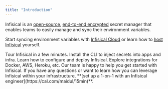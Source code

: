 ```yaml
---
title: "Introduction"
---
```


Infisical is an [open-source](https://opensource.com/resources/what-open-source), [end-to-end encrypted](https://en.wikipedia.org/wiki/End-to-end_encryption) secret manager that enables teams to easily manage and sync their environment variables.

Start syncing environment variables with [Infisical Cloud](https://app.infisical.com) or learn how to [host Infisical](/self-hosting/overview) yourself.

<CardGroup cols={2}>
  <Card
    title="Quickstart"
    href="/getting-started/quickstart"
    icon="timer"
    color="#ea5a0c"
  >
    Tour Infisical in a few minutes.
  </Card>
  <Card href="/cli/overview" title="CLI" icon="square-terminal" color="#16a34a">
    Install the CLI to inject secrets into apps and infra.
  </Card>
  <Card
    href="/self-hosting/overview"
    title="Self-hosting"
    icon="server"
    color="#0285c7"
  >
    Learn how to configure and deploy Infisical.
  </Card>
  <Card
    href="/integrations/overview"
    title="Integrations"
    icon="plug"
    color="#dc2626"
  >
    Explore integrations for Docker, AWS, Heroku, etc.
  </Card>
</CardGroup>


<Card title="Set up a 1x1 with an Infisical Engineer" iconType="duotone" color="#ca8b04" href="https://cal.com/maidul/15min">
  Our team is happy to help you get started with Infisical. If you have any questions or want to learn how you can leverage Infisical within your infrastructure, **[set up a 1-on-1 with an Infisical engineer](https://cal.com/maidul/15min)**.
</Card>
